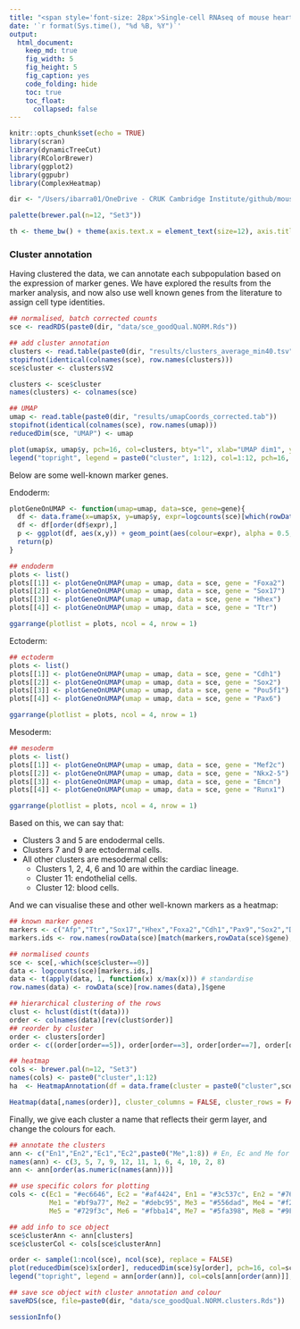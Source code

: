 ```yaml
---
title: "<span style='font-size: 28px'>Single-cell RNAseq of mouse heart development</style>"
date: '`r format(Sys.time(), "%d %B, %Y")`'
output:
  html_document:
    keep_md: true
    fig_width: 5
    fig_height: 5
    fig_caption: yes
    code_folding: hide
    toc: true
    toc_float: 
      collapsed: false
---
```


```r
knitr::opts_chunk$set(echo = TRUE)
library(scran)
library(dynamicTreeCut)
library(RColorBrewer)
library(ggplot2)
library(ggpubr)
library(ComplexHeatmap)

dir <- "/Users/ibarra01/OneDrive - CRUK Cambridge Institute/github/mouseHeart_earlyDev_atlas/"

palette(brewer.pal(n=12, "Set3"))

th <- theme_bw() + theme(axis.text.x = element_text(size=12), axis.title.x = element_text(size=12), axis.text.y = element_text(size=12), axis.title.y = element_text(size=12), axis.ticks.x = element_blank(), panel.grid.major = element_blank(), panel.grid.minor = element_blank(), axis.line = element_line(colour = "black"), panel.border = element_blank(), plot.title = element_text(face="bold", hjust = 0.5))
```

### Cluster annotation

Having clustered the data, we can annotate each subpopulation based on the expression of marker genes. We have explored the results from the marker analysis, and now also use well known genes from the literature to assign cell type identities.

```r
## normalised, batch corrected counts
sce <- readRDS(paste0(dir, "data/sce_goodQual.NORM.Rds"))

## add cluster annotation
clusters <- read.table(paste0(dir, "results/clusters_average_min40.tsv"), row.names = 1)
stopifnot(identical(colnames(sce), row.names(clusters)))
sce$cluster <- clusters$V2

clusters <- sce$cluster
names(clusters) <- colnames(sce)

## UMAP
umap <- read.table(paste0(dir, "results/umapCoords_corrected.tab"))
stopifnot(identical(colnames(sce), row.names(umap)))
reducedDim(sce, "UMAP") <- umap

plot(umap$x, umap$y, pch=16, col=clusters, bty="l", xlab="UMAP dim1", ylab="UMAP dim2")
legend("topright", legend = paste0("cluster", 1:12), col=1:12, pch=16, cex=0.75)
```

Below are some well-known marker genes.

Endoderm:

```r
plotGeneOnUMAP <- function(umap=umap, data=sce, gene=gene){
  df <- data.frame(x=umap$x, y=umap$y, expr=logcounts(sce)[which(rowData(sce)$gene == gene),])
  df <- df[order(df$expr),]
  p <- ggplot(df, aes(x,y)) + geom_point(aes(colour=expr), alpha = 0.5, cex=1.5) + scale_colour_gradientn(colours = colorRampPalette(c("grey", "lightblue", "dodgerblue4", "royalblue4"))(100)) + ggtitle(gene) + xlab("") + ylab("") + labs(colour=expression('log'[2]*' counts')) + th + theme(axis.ticks.y = element_blank(), axis.text.x = element_blank(), axis.text.y = element_blank(), legend.position = "bottom", legend.text.align = 0.5, legend.title.align = 0.5) + guides(colour = guide_colorbar(title.position = "bottom"))
  return(p)
}

## endoderm
plots <- list()
plots[[1]] <- plotGeneOnUMAP(umap = umap, data = sce, gene = "Foxa2")
plots[[2]] <- plotGeneOnUMAP(umap = umap, data = sce, gene = "Sox17")
plots[[3]] <- plotGeneOnUMAP(umap = umap, data = sce, gene = "Hhex")
plots[[4]] <- plotGeneOnUMAP(umap = umap, data = sce, gene = "Ttr")

ggarrange(plotlist = plots, ncol = 4, nrow = 1)
```

Ectoderm:

```r
## ectoderm
plots <- list()
plots[[1]] <- plotGeneOnUMAP(umap = umap, data = sce, gene = "Cdh1")
plots[[2]] <- plotGeneOnUMAP(umap = umap, data = sce, gene = "Sox2")
plots[[3]] <- plotGeneOnUMAP(umap = umap, data = sce, gene = "Pou5f1")
plots[[4]] <- plotGeneOnUMAP(umap = umap, data = sce, gene = "Pax6")

ggarrange(plotlist = plots, ncol = 4, nrow = 1)
```

Mesoderm:

```r
## mesoderm
plots <- list()
plots[[1]] <- plotGeneOnUMAP(umap = umap, data = sce, gene = "Mef2c")
plots[[2]] <- plotGeneOnUMAP(umap = umap, data = sce, gene = "Nkx2-5")
plots[[3]] <- plotGeneOnUMAP(umap = umap, data = sce, gene = "Emcn")
plots[[4]] <- plotGeneOnUMAP(umap = umap, data = sce, gene = "Runx1")

ggarrange(plotlist = plots, ncol = 4, nrow = 1)
```

Based on this, we can say that:

- Clusters 3 and 5 are endodermal cells.
- Clusters 7 and 9 are ectodermal cells.
- All other clusters are mesodermal cells:
    + Clusters 1, 2, 4, 6 and 10 are within the cardiac lineage.
    + Cluster 11: endothelial cells.
    + Cluster 12: blood cells.

And we can visualise these and other well-known markers as a heatmap:

```r
## known marker genes
markers <- c("Afp","Ttr","Sox17","Hhex","Foxa2","Cdh1","Pax9","Sox2","Dlx5","Tfap2a","Wnt6","Sox1","Tbx1","Snai1","Isl1","Hand1","Smarcd3","Tbx5","Nkx2-5","Ttn","Myh6","Actn2","Gata1","Runx1","Hba-a1","Tal1","Pecam1","Tie1","Cdh5","Emcn")
markers.ids <- row.names(rowData(sce)[match(markers,rowData(sce)$gene),])

## normalised counts
sce <- sce[,-which(sce$cluster==0)]
data <- logcounts(sce)[markers.ids,]
data <- t(apply(data, 1, function(x) x/max(x))) # standardise
row.names(data) <- rowData(sce)[row.names(data),]$gene

## hierarchical clustering of the rows
clust <- hclust(dist(t(data)))
order <- colnames(data)[rev(clust$order)]
## reorder by cluster
order <- clusters[order]
order <- c((order[order==5]), order[order==3], order[order==7], order[order==9], order[order==8], order[order==2], order[order==4], order[order==10], order[order==6], order[order==1], order[order==12], order[order==11])

## heatmap
cols <- brewer.pal(n=12, "Set3")
names(cols) <- paste0("cluster",1:12)
ha  <- HeatmapAnnotation(df = data.frame(cluster = paste0("cluster",sce[,names(order)]$cluster)), col = list(cluster = cols))

Heatmap(data[,names(order)], cluster_columns = FALSE, cluster_rows = FALSE, col=brewer.pal(n=9, name="Purples")[1:7], show_column_names = FALSE, top_annotation = ha, show_heatmap_legend = FALSE)
```

Finally, we give each cluster a name that reflects their germ layer, and change the colours for each.

```r
## annotate the clusters
ann <- c("En1","En2","Ec1","Ec2",paste0("Me",1:8)) # En, Ec and Me for the three germ layers
names(ann) <- c(3, 5, 7, 9, 12, 11, 1, 6, 4, 10, 2, 8)
ann <- ann[order(as.numeric(names(ann)))]

## use specific colors for plotting
cols <- c(Ec1 = "#ec6646", Ec2 = "#af4424", En1 = "#3c537c", En2 = "#768ba5",
          Me1 = "#bf9a77", Me2 = "#debc95", Me3 = "#556dad", Me4 = "#f28a31", 
          Me5 = "#729f3c", Me6 = "#fbba14", Me7 = "#5fa398", Me8 = "#9FD3C5")

## add info to sce object
sce$clusterAnn <- ann[clusters]
sce$clusterCol <- cols[sce$clusterAnn]

order <- sample(1:ncol(sce), ncol(sce), replace = FALSE)
plot(reducedDim(sce)$x[order], reducedDim(sce)$y[order], pch=16, col=sce$clusterCol[order], bty="l", xlab="UMAP dim1", ylab="UMAP dim2")
legend("topright", legend = ann[order(ann)], col=cols[ann[order(ann)]], pch=16, cex=0.75)
```

```r
## save sce object with cluster annotation and colour
saveRDS(sce, file=paste0(dir, "data/sce_goodQual.NORM.clusters.Rds"))
```


```r
sessionInfo()
```

